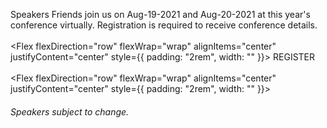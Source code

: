 
<Hidden as="h1">Speakers</Hidden>
<Card>
<Text>
Friends join us on Aug-19-2021 and Aug-20-2021 at this year's conference virtually. Registration is required to receive conference details.
</Text>
<br></br>
</Card>
<Flex flexDirection="row" flexWrap="wrap" alignItems="center" justifyContent="center" style={{ padding: "2rem", width: "" }}>
<ButtonLink
            href="https://www.eventbrite.com/e/javascript-and-friends-conference-2021-tickets-163395816285?discount=JSFriendsLimited2021"
            alignSelf="center"
            mr={40}
            target="_blank" rel="noopener noreferrer"
          >
            REGISTER
          </ButtonLink>          
</Flex>  
<Flex flexDirection="row" flexWrap="wrap" alignItems="center" justifyContent="center" style={{ padding: "2rem", width: "" }}>

<Speaker name="Alex Carroll" Image={alexcarrolImage} 
twitter="" 
linkedin="alexandertcarroll" 
 />

<Speaker name="Aaron Ladage" Image={aaronladageImage} 
twitter="" 
linkedin="aaronladage" 
 />

 <Speaker name="Adrienne Tacke" Image={adriennetackeImage} 
twitter="AdrienneTacke" 
linkedin="" 
 />

 <Speaker name="Bob Fornal" Image={bobFornalImage} 
twitter="rfornal" 
linkedin="rfornal" 
 />

 <Speaker name="Bhavya Mehta" Image={bhavyamehtaImage} 
twitter="bhavyamehta2611" 
linkedin="bhavya-y-mehta" 
 />

 <Speaker name="Brandon Bayer" Image={brandonbayerImage} 
twitter="flybayer" 
linkedin="" 
 />

 <Speaker name="Burton Smith" Image={burtonsmithImage} 
twitter="stuffbreaker" 
linkedin="burton-smith-48132a34" 
 />
 
 <Speaker name="Crux Conception" Image={cruxImage} 
twitter="CruxConception" 
linkedin="crux-conception" 
 />

 <Speaker name="Cale Riggs" Image={caleImage} 
twitter="caleriggs" 
linkedin="caleriggs" 
 />

 <Speaker name="Daniel Afonso" Image={danielafonsoImage} 
twitter="danieljcafonso" 
linkedin="daniel-afonso-523a13155" 
 />

 <Speaker name="Dave Stokes" Image={daveStokesImage} 
twitter="stoker" 
linkedin="davidmstokes" 
 />

<Speaker name="Dmitry Vinnik" Image={dmitryvinnikImage} 
twitter="DmitryVinnik" 
linkedin="dmitry-vinnik" 
 />


  <Speaker name="Eric Bishard" Image={ericbishardImage} 
twitter="httpJunkie" 
linkedin="eric-b" 
 />

  <Speaker name="Eric Potter" Image={ericPotterImage} 
twitter="pottereric" 
linkedin="eric-potter-07955742" 
 />

 
  <Speaker name="Guy Royse" Image={guyImage} 
twitter="guyroyse" 
linkedin="groyse" 
 />

 <Speaker name="Håkan Silfvernagel" Image={hakanImage} 
twitter="agrevlis" 
linkedin="hakansilfvernagel" 
 />


  <Speaker name="Janhavi Dahihande" Image={janhavidahihandeImage} 
twitter="i_janhavi" 
linkedin="janhavi-dahihande" 
 />

 <Speaker name="Jason St-Cyr" Image={jasonImage} 
twitter="StCyrThoughts" 
linkedin="jasonstcyr" 
 />


 <Speaker name="Jeffry Houser" Image={jeffreyhouserImage} 
twitter="reboog711" 
linkedin="jeffryhouser" 
 />

 <Speaker name="Jesse Weigel" Image={jesseweigelImage} 
twitter="JesseRWeigel" 
linkedin="jesseweigel" 
 />
 
 <Speaker name="Michael Edelman" Image={michaeledelmanImage} 
twitter="edelman215" 
linkedin="" 
 />

 <Speaker name="Nikhil Kumaran" Image={nikhilImage} 
twitter="iNikhilKumaran" 
linkedin="nikhilkumaran" 
 />

<Speaker name="Olowoniwa Gabriel Ayokunle" Image={olowoniwaImage} 
twitter="" 
linkedin="" 
 />

  <Speaker name="Patricio Vargas" Image={particiovargasImage} 
twitter="devpato" 
linkedin="devpato" 
 />

 <Speaker name="Ramón Huidobro" Image={ramonhuidobroImage} 
twitter="hola_soy_milk" 
linkedin="ramonhuidobro" 
 />

 <Speaker name="Ron Dagdag" Image={ronImage} 
twitter="rondagdag" 
linkedin="rondagdag" 
 />


  <Speaker name="Sam Nasr" Image={samnasrImage} 
twitter="samnasr" 
linkedin="samsnasr" 
 />

  <Speaker name="Seiji Ralph Villafranca" Image={seijiImage} 
twitter="SageVillafranca" 
linkedin="seiji-ralph-villafranca" 
 />

  <Speaker name="Simon Prickett" Image={simonImage} 
twitter="simon_prickett" 
linkedin="simonprickett" 
 />


 <Speaker name="William Shepherd" Image={williamImage} 
twitter="iamwillShepherd" 
linkedin="williamrshepherd" 
 />

 <Speaker name="Tyler Clark" Image={tylerclarkImage} 
twitter="iamtylerwclark" 
linkedin="tyler-clark-80003569" 
 />

</Flex>

###### Speakers subject to change.

